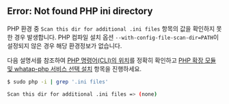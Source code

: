 ## Error: Not found PHP ini directory

PHP 환경 중 `Scan this dir for additional .ini files` 항목의 값을 확인하지 못 한 경우 발생합니다. PHP 컴파일 설치 옵션 `--with-config-file-scan-dir=PATH`이 설정되지 않은 경우 해당 환경정보가 없습니다. 

다음 설명서를 참조하여 [PHP 명령어(CLI)의 위치](#check-php-cli-path)를 정확히 확인하고 [PHP 확장 모듈 및 whatap-php 서비스 선택 설치](#extension-modul-manual-setting) 항목을 진행하세요.

```bash
$ sudo php -i | grep '.ini files'

Scan this dir for additional .ini files => (none)
```